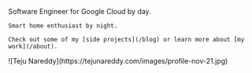 <div
  style={{
    columnCount: 2,
    columnWidth: '320px',
    columnFill: 'auto',
  }}
>
  <div>
    <Text
      children={`Hi,`}
      sx={{ fontSize: [4, 5, 6], fontWeight: `bold`, color: `heading` }}
    />
    <br/>
    <Text
      children={`I'm Teju Nareddy.`}
      sx={{ fontSize: [4, 4, 4], fontWeight: `bold`, color: `heading` }}
    />
    <br/>
    <br/>
    Software Engineer for Google Cloud by day.

    Smart home enthusiast by night.

    Check out some of my [side projects](/blog) or learn more about [my work](/about).
  </div>
  <div>
    ![Teju Nareddy](https://tejunareddy.com/images/profile-nov-21.jpg)
  </div>
</div>